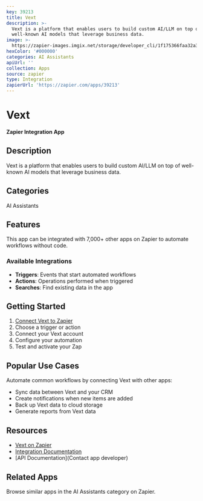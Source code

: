 ```yaml
---
key: 39213
title: Vext
description: >-
  Vext is a platform that enables users to build custom AI/LLM on top of
  well-known AI models that leverage business data.
image: >-
  https://zapier-images.imgix.net/storage/developer_cli/1f175366faa32a30a87d0948b2777e77_2.png?auto=format%2Ccompress&ixlib=python-3.0.0&q=50
hexColor: '#000000'
categories: AI Assistants
apiUrl: ''
collection: Apps
source: zapier
type: Integration
zapierUrl: 'https://zapier.com/apps/39213'
---
```

# Vext

**Zapier Integration App**

## Description

Vext is a platform that enables users to build custom AI/LLM on top of well-known AI models that leverage business data.

## Categories

AI Assistants

## Features

This app can be integrated with 7,000+ other apps on Zapier to automate workflows without code.

### Available Integrations

- **Triggers**: Events that start automated workflows
- **Actions**: Operations performed when triggered
- **Searches**: Find existing data in the app

## Getting Started

1. [Connect Vext to Zapier](https://zapier.com/apps/39213)
2. Choose a trigger or action
3. Connect your Vext account
4. Configure your automation
5. Test and activate your Zap

## Popular Use Cases

Automate common workflows by connecting Vext with other apps:

- Sync data between Vext and your CRM
- Create notifications when new items are added
- Back up Vext data to cloud storage
- Generate reports from Vext data

## Resources

- [Vext on Zapier](https://zapier.com/apps/39213)
- [Integration Documentation](https://zapier.com/apps/39213/integrations)
- [API Documentation](Contact app developer)

## Related Apps

Browse similar apps in the AI Assistants category on Zapier.
